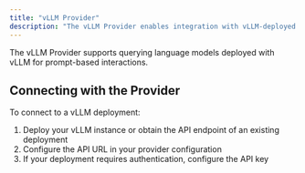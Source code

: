 ```yaml
---
title: "vLLM Provider"
description: "The vLLM Provider enables integration with vLLM-deployed language models into Keep."
---
```


<Tip>
  The vLLM Provider supports querying language models deployed with vLLM for prompt-based interactions.
</Tip>

<AutoGeneratedSnippet />

## Connecting with the Provider

To connect to a vLLM deployment:

1. Deploy your vLLM instance or obtain the API endpoint of an existing deployment
2. Configure the API URL in your provider configuration
3. If your deployment requires authentication, configure the API key

